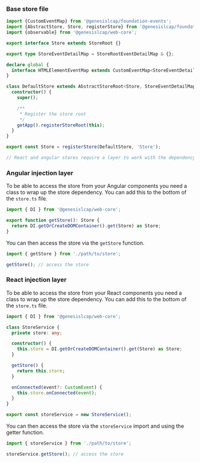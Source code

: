 
### Base store file

```typescript store.ts
import {CustomEventMap} from '@genesislcap/foundation-events';
import {AbstractStore, Store, registerStore} from '@genesislcap/foundation-store';
import {observable} from '@genesislcap/web-core';

export interface Store extends StoreRoot {}

export type StoreEventDetailMap = StoreRootEventDetailMap & {};

declare global {
  interface HTMLElementEventMap extends CustomEventMap<StoreEventDetailMap> {}
}

class DefaultStore extends AbstractStoreRoot<Store, StoreEventDetailMap> implements Store {
  constructor() {
    super();

    /**
     * Register the store root
     */
    getApp().registerStoreRoot(this);
  }
}

export const Store = registerStore(DefaultStore, 'Store');

// React and angular stores require a layer to work with the dependency injection. See following code sections.
```

### Angular injection layer

To be able to access the store from your Angular components you need a class to wrap up the store dependency.
You can add this to the bottom of the `store.ts` file.

```typescript
import { DI } from '@genesislcap/web-core';

export function getStore(): Store {
  return DI.getOrCreateDOMContainer().get(Store) as Store;
}
```

You can then access the store via the `getStore` function.

```typescript
import { getStore } from './path/to/store';

getStore(); // access the store
```

### React injection layer

To be able to access the store from your React components you need a class to wrap up the store dependency.
You can add this to the bottom of the `store.ts` file.

```typescript
import { DI } from '@genesislcap/web-core';

class StoreService {
  private store: any;

  constructor() {
    this.store = DI.getOrCreateDOMContainer().get(Store) as Store;
  }

  getStore() {
    return this.store;
  }

  onConnected(event?: CustomEvent) {
    this.store.onConnected(event);
  }
}

export const storeService = new StoreService();
```

You can then access the store via the `storeService` import and using the getter function.

```typescript
import { storeService } from './path/to/store';

storeService.getStore(); // access the store
```
